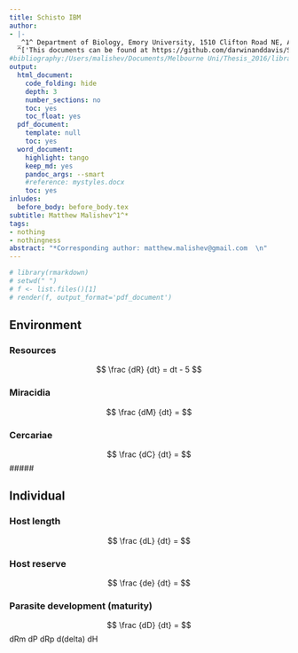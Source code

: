 ```yaml
---
title: Schisto IBM 
author: 
- |-
  _^1^ Department of Biology, Emory University, 1510 Clifton Road NE, Atlanta, GA, USA, 30322_
  ^['This documents can be found at https://github.com/darwinanddavis/SchistoIBM']
#bibliography:/Users/malishev/Documents/Melbourne Uni/Thesis_2016/library.bib
output:
  html_document:
    code_folding: hide
    depth: 3
    number_sections: no
    toc: yes
    toc_float: yes
  pdf_document:
    template: null
    toc: yes
  word_document:
    highlight: tango
    keep_md: yes
    pandoc_args: --smart
    #reference: mystyles.docx
    toc: yes
inludes:
  before_body: before_body.tex
subtitle: Matthew Malishev^1^*
tags:
- nothing
- nothingness
abstract: "*Corresponding author: matthew.malishev@gmail.com  \n"
---
```


<script type="text/x-mathjax-config">
  MathJax.Hub.Config({ TeX: { equationNumbers: {autoNumber: "all"} } });
</script>

```r
# library(rmarkdown)
# setwd(" ")
# f <- list.files()[1]
# render(f, output_format='pdf_document')
```

##### 

## Environment  
### Resources  
$$
\frac
{dR}
{dt}
= dt - 5
$$

### Miracidia  

$$
\frac
{dM}
{dt}
=
$$

### Cercariae    

$$
\frac
{dC}
{dt}
=
$$
#####   

## Individual    

### Host length 

$$
\frac 
{dL}
{dt}
= 
$$

### Host reserve

$$
\frac 
{de}
{dt}
= 
$$

### Parasite development (maturity)
$$
\frac 
{dD}
{dt}
= 
$$ 
dRm
dP
dRp
d(delta)
dH

